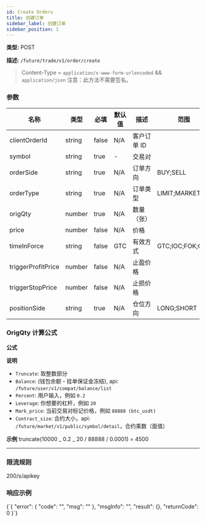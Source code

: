 ```yaml
---
id: Create Orders
title: 创建订单
sidebar_label: 创建订单
sidebar_position: 1
---
```


**类型:** POST

**描述:** `/future/trade/v1/order/create`

> Content-Type = `application/x-www-form-urlencoded` && `application/json` 注意：此方法不需要签名。

### 参数

| 名称 | 类型 | 必填 | 默认值 | 描述 | 范围 |
| --- | --- | --- | --- | --- | --- |
| clientOrderId | string | false | N/A | 客户订单 ID |  |
| symbol | string | true | - | 交易对 |  |
| orderSide | string | true | N/A | 订单方向 | BUY;SELL |
| orderType | string | true | N/A | 订单类型 | LIMIT;MARKET |
| origQty | number | true | N/A | 数量（张） |  |
| price | number | false | N/A | 价格 |  |
| timeInForce | string | false | GTC | 有效方式 | GTC;IOC;FOK;GTX |
| triggerProfitPrice | number | false | N/A | 止盈价格 |  |
| triggerStopPrice | number | false | N/A | 止损价格 |  |
| positionSide | string | true | N/A | 仓位方向 | LONG;SHORT |

### OrigQty 计算公式

**公式**

**说明**

- `Truncate`: 取整数部分
- `Balance`: (钱包余额 - 挂单保证金冻结), api: `/future/user/v1/compat/balance/list`
- `Percent`: 用户输入，例如 `0.2`
- `Leverage`: 你想要的杠杆，例如 `20`
- `Mark_price`: 当前交易对标记价格，例如 `88888 (btc_usdt)`
- `Contract_size`: 合约大小，api: `/future/market/v1/public/symbol/detail`，合约乘数（面值）

**示例** truncate(10000 _ 0.2 _ 20 / 88888 / 0.0001) = 4500

---

### 限流规则

200/s/apikey

### 响应示例


<CodeBlock language="json" title="Response">
  {`{
  "error": {
    "code": "",
    "msg": ""
  },
  "msgInfo": "",
  "result": {},
  "returnCode": 0
}`}
</CodeBlock>
